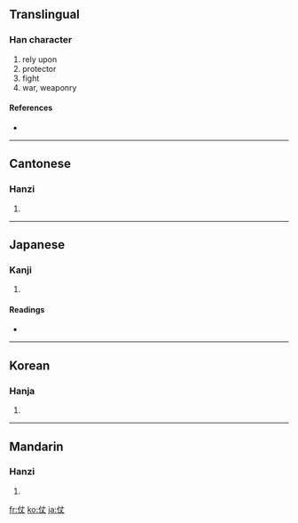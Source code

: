 ==Translingual==

===Han character===
{{Han char|rn=9|rad=人|as=03|sn=5|four=2520<sub>0</sub>|canj=人十大 (OJK)}}

# rely upon
# protector
# fight
# war, weaponry

====References====
* {{Han ref|kx=0092.100|dkj=00371|dj=0195.130|hdz=10113.020|uh=4ED7|ud=20183|bh=A54D|bd=42317}}

----

==Cantonese==

===Hanzi===
{{yue-hanzi|jyut=|y=jeung3, jeung6}}

# {{defn|Cantonese}}

----

==Japanese==

===Kanji===
{{ja-kanji|grade=|rs=人03}}

# {{defn|Japanese}}

====Readings====
* {{ja-readings|on=[[じょう]] (jō)|kun=[[よる]] (yoru), [[まもり]] (mamori), [[つわもの]] (tsuwamono)}}

----

==Korean==

===Hanja===
{{ko-hanja|hangeul=장|rv=jang|mr=chang}}

# {{defn|Korean}}

----

==Mandarin==

===Hanzi===
{{cmn-hanzi|pin=[[zhàng]] ([[zhang4]])|wg=chang<sup>4</sup>}}

# {{defn|Mandarin}}

[[fr:仗]]
[[ko:仗]]
[[ja:仗]]